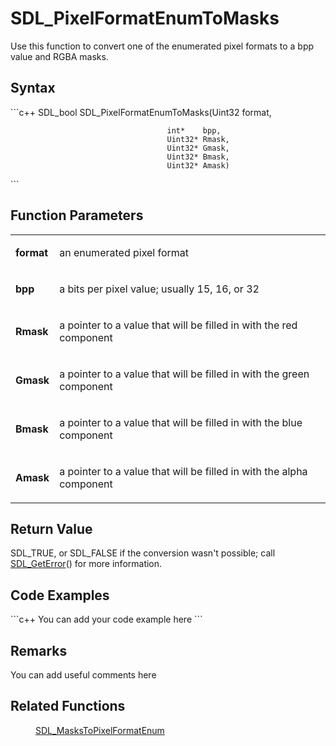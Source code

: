 <!-- pragma section-numbers off -->
<!-- pragma disable-camelcase -->

= SDL_PixelFormatEnumToMasks =
Use this function to convert one of the enumerated pixel formats to a bpp value and RGBA masks.


== Syntax ==
```c++
SDL_bool SDL_PixelFormatEnumToMasks(Uint32  format,
                                    int*    bpp,
                                    Uint32* Rmask,
                                    Uint32* Gmask,
                                    Uint32* Bmask,
                                    Uint32* Amask)		
```

== Function Parameters ==
{|
|'''format'''
|an enumerated pixel format
|-
|'''bpp'''
|a bits per pixel value; usually 15, 16, or 32
|-
|'''Rmask'''
|a pointer to a value that will be filled in with the red component
|-
|'''Gmask'''
|a pointer to a value that will be filled in with the green component
|-
|'''Bmask'''
|a pointer to a value that will be filled in with the blue component
|-
|'''Amask'''
|a pointer to a value that will be filled in with the alpha component
|}

== Return Value ==
SDL_TRUE, or SDL_FALSE if the conversion wasn't possible; call [[SDL_GetError]]() for more information.

== Code Examples ==
```c++
You can add your code example here
```

== Remarks ==
You can add useful comments here

== Related Functions ==
:[[SDL_MasksToPixelFormatEnum]]
